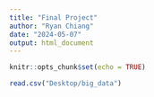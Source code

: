 ```yaml
---
title: "Final Project"
author: "Ryan Chiang"
date: "2024-05-07"
output: html_document
---
```


```r
knitr::opts_chunk$set(echo = TRUE)
```

```r
read.csv("Desktop/big_data")
```

